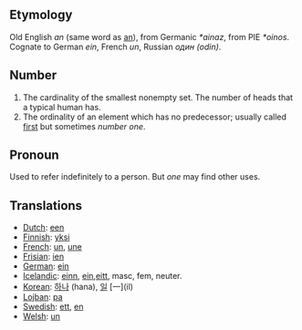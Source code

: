 == Etymology ==
Old English ''an'' (same word as [[an]]), from Germanic ''*ainaz'', from PIE ''*oinos''. Cognate to German ''ein'', French ''un'', Russian ''один'' ''(odin)''.

== Number ==
# The cardinality of the smallest nonempty set. The number of heads that a typical human has.
# The ordinality of an element which has no predecessor; usually called [[first]] but sometimes ''number one''.

== Pronoun ==
Used to refer indefinitely to a person. But ''one'' may find other uses.

== Translations ==
*[[Dutch]]: [[een]]
*[[Finnish]]: [[yksi]]
*[[French]]: [[un]], [[une]]
*[[Frisian]]: [[ien]]
*[[German]]: [[ein]]
*[[Icelandic]]: [[einn]], [[ein]],[[eitt]], masc, fem, neuter.
*[[Korean]]: [[하나]] (hana), [[일]] [一](il)
*[[Lojban]]: [[pa]]
*[[Swedish]]: [[ett]], [[en]]
*[[Welsh]]: [[un]]